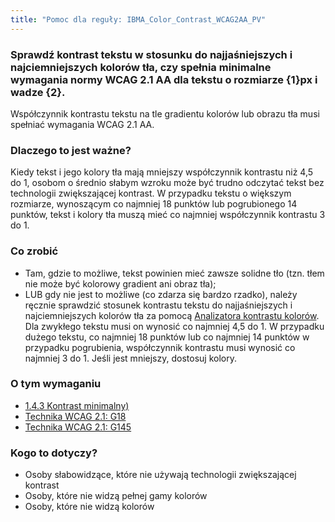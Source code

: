```yaml
---
title: "Pomoc dla reguły: IBMA_Color_Contrast_WCAG2AA_PV"
---
```


<div className="toolHelp">
<Row>
<Column colLg={16} colMd={8} colSm={4} className="toolHead">

### Sprawdź kontrast tekstu w stosunku do najjaśniejszych i najciemniejszych kolorów tła, czy spełnia minimalne wymagania normy WCAG 2.1 AA dla tekstu o rozmiarze {1}px i wadze {2}. 


<div id="locLevel"></div>
Współczynnik kontrastu tekstu na tle gradientu kolorów lub obrazu tła musi spełniać wymagania WCAG 2.1 AA.  

</Column>
</Row>
<Row>
<Column colLg={11} colMd={5} colSm={4} className="toolMain">

### Dlaczego to jest ważne?

Kiedy tekst i jego kolory tła mają mniejszy współczynnik kontrastu niż 4,5 do 1, osobom o średnio słabym wzroku może być trudno odczytać tekst bez technologii zwiększającej kontrast. W przypadku tekstu o większym rozmiarze, wynoszącym co najmniej 18 punktów lub pogrubionego 14 punktów, tekst i kolory tła muszą mieć co najmniej współczynnik kontrastu 3 do 1.

<div id="locSnippet"></div>

### Co zrobić

* Tam, gdzie to możliwe, tekst powinien mieć zawsze solidne tło (tzn. tłem nie może być kolorowy gradient ani obraz tła);
* LUB gdy nie jest to możliwe (co zdarza się bardzo rzadko), należy ręcznie sprawdzić stosunek kontrastu tekstu do najjaśniejszych i najciemniejszych kolorów tła za pomocą [Analizatora kontrastu kolorów](https://testy.lepszyweb.pl/nod-cca). Dla zwykłego tekstu musi on wynosić co najmniej 4,5 do 1. W przypadku dużego tekstu, co najmniej 18 punktów lub co najmniej 14 punktów w przypadku pogrubienia, współczynnik kontrastu musi wynosić co najmniej 3 do 1. Jeśli jest mniejszy, dostosuj kolory.

</Column>
<Column colLg={5} colMd={3} colSm={4} className="toolLeft">

### O tym wymaganiu

* [1.4.3 Kontrast minimalny)](https://wcag.lepszyweb.pl/#contrast-minimum)
* [Technika WCAG 2.1: G18](https://www.w3.org/WAI/WCAG21/Techniques/general/G18)
* [Technika WCAG 2.1: G145](https://www.w3.org/WAI/WCAG21/Techniques/general/G145)

### Kogo to dotyczy?

* Osoby słabowidzące, które nie używają technologii zwiększającej kontrast 
* Osoby, które nie widzą pełnej gamy kolorów 
* Osoby, które nie widzą kolorów

</Column>
</Row>
</div>

